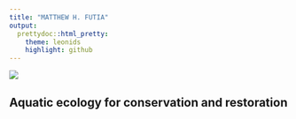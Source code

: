 ```yaml
---
title: "MATTHEW H. FUTIA"
output:
  prettydoc::html_pretty:
    theme: leonids
    highlight: github
---
```



![](C:/Users/mttft/Desktop/Dissertation/LakeTrout.jpg)

## Aquatic ecology for conservation and restoration

